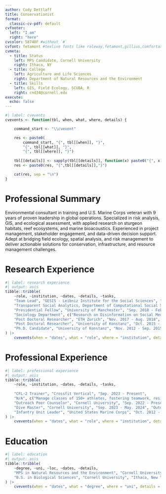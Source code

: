 ```yaml
---
author: Cody Dettlaff
title: Conservationist
format:
  classic-cv-pdf: default
cvfooter:
  left: "I am"
  right: "here"
cvcolor: 58748F #without `#`
cvfont: fetamont #texlive fonts like raleway,fetamont,gillius,comfortaa
cvmeta:
  - title: Status
    left: MPS Candidate, Cornell University
    right: Ithaca, NY
  - title: College
    left: Agriculture and Life Sciences
    right: Department of Natural Resources and the Environment
  - title: Skills
    left: GIS, Field Ecology, SCUBA, R
    right: cnd34@cornell.edu
execute:
  echo: false
---
```


```r
#| label: cvevents
cvevents <- function(tbl, when, what, where, details) {

    command_start <- "\\cvevent"

    res <- paste0(
        command_start, "{", tbl[[when]], "}", 
        "{", tbl[[what]], "}",
        "{", tbl[[where]], "}")
    
    tbl[[details]] <- sapply(tbl[[details]], function(x) paste0("{", x, "}", collapse = ","))
    res <- paste0(res, "{",tbl[[details]],"}")

    cat(res, sep = "\n")
}
```

# Professional Summary

Environmental consultant in training and U.S. Marine Corps veteran with 9 years of proven leadership in global operations. Specialized in risk analysis, GIS, and ecological assessment, with applied research on sturgeon habitats, reef ecosystems, and marine bioacoustics. Experienced in project management, stakeholder engagement, and data-driven decision support. Adept at bridging field ecology, spatial analysis, and risk management to deliver actionable solutions for conservation, infrastructure, and resource management challenges.


# Research Experience

```r
#| label: research experience
#| output: asis
tibble::tribble(
    ~role, ~institution, ~dates, ~details, ~tasks,
    "Team Lead", "GESIS - Leibniz Institute for the Social Sciences", "Mar. 2022 - Present",
    "Transparent Social Analytics, Department of Computational Social Science", c("Coordination of a project to build an Open Science platform with reusable code and tutorials", "Research on Open Science Practices", "Implementation of tools to enhance reproducibility and facilitate research with digital data in R"),
    "Presidential Fellow", "University of Manchester", "Sep. 2018 - Feb. 2022",
    "Sociology Department", c("Research on Disinformation on Social Media", "Analyses of large scale and unstructured data sets with R, Python and Bash"),
    "Post Doctoral Researcher", "ETH Zurich", "Nov. 2017 - Aug. 2018", "Chair of Social Networks", c("Developing new methods to analyze social networks", "Implementing methods in libraries", "Gathering and analyzing large datsets from Social Media APIs"),
    "Post Doctoral Researcher", "University of Konstanz", "Oct. 2015 - Oct. 2017", "Department of Computer & Information Science", c("Developing new methods to analyze social networks", "Implementing methods in libraries", "Webscraping and harmonizing a large corpus of football data"),
    "Ph.D. Candidate", "University of Konstanz", "Nov. 2012 - Sep. 2015", "Department of Computer & Information Science", c("Developing new methods to analyze social networks", "Implementing methods in libraries")
) |>
    cvevents(when = "dates", what = "role", where = "institution", details = "tasks")
```

# Professional Experience

```r
#| label: professional experience
#| output: asis
tibble::tribble(
    ~role, ~institution, ~dates, ~details, ~tasks,
   
    "CFL-2 Trainer", "Crossfit Vertical", "Sep. 2023 - Present",
    "N/A", c("Manage classes of 150+ athletes, fostering teamwork, resilience, and goal achievement.", "Holds a certification of Adaptive and Inclusive Trainer"),
    "Outreach Peer Counselor", "Cornell University", "Sep. 2022 - Present", "Undergraduate Admissions", c("Lead a team of 4 supporting veteran admissions, recruitment, and data security."),
    "Dive Master", "Cornell University", "Sep. 2023 - May. 2024", "Outdoor Recreation", c("Fill this out later"),
    "Infantry Unit Leader", "United States Marine Corps", "Oct. 2012 - Jul. 2021", "Department of Computer & Information Science", c("Directed high-risk operations with teams of up to 63 personnel across deployments in the Balkans, Pacific, and Middle East.", "Authored multiple Standard Operating Procedures later adopted at the battalion and company level.", "Conducted risk assessments, resource allocation, and logistics management for projects valued at 3.5 million dollars.", "Trained and advised multinational partner forces, strengthening coalition operations and cross-cultural coordination.", "Recognized with Navy and Marine Corps Achievement Medals (2) for leadership and mission success.")
) |>
    cvevents(when = "dates", what = "role", where = "institution", details = "tasks")
```

# Education

```r
#| label: education
#| output: asis
tibble::tribble(
    ~degree, ~uni, ~loc, ~dates, ~details,
    "MPS in Natural Resources and the Environment", "Cornell University", "Ithaca, New York", "Aug. 2025 - Aug. 2026", c("Capstone: Predictive modling of Mesophotic Reef Systems", "Fill this out later"),
    "B.S. in Biological Sciences", "Cornell University", "Ithaca, New York", "Jun. 2022 - May. 2025", c("Concentration: Marine Biology", "Minor: Environment and Sustainability")
) |>
    cvevents(when = "dates", what = "degree", where = "uni", details = "details")
```

